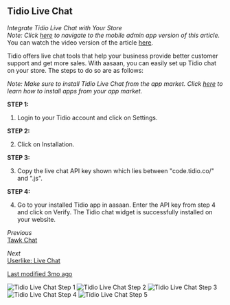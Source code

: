 ## Tidio Live Chat

*Integrate Tidio Live Chat with Your Store*  
*Note: Click [here](#) to navigate to the mobile admin app version of this article.*  
You can watch the video version of the article [here](#).

Tidio offers live chat tools that help your business provide better customer support and get more sales. With aasaan, you can easily set up Tidio chat on your store. The steps to do so are as follows:

*Note: Make sure to install Tidio Live Chat from the app market. Click [here](#) to learn how to install apps from your app market.*

**STEP 1:**

1. Login to your Tidio account and click on Settings.

**STEP 2:**

2. Click on Installation.

**STEP 3:**

3. Copy the live chat API key shown which lies between "code.tidio.co/" and ".js".

**STEP 4:**

4. Go to your installed Tidio app in aasaan. Enter the API key from step 4 and click on Verify.
   The Tidio chat widget is successfully installed on your website.

*Previous*  
[Tawk Chat](#)

*Next*  
[Userlike: Live Chat](#)

[Last modified 3mo ago](#)

![Tidio Live Chat Step 1](https://cdn.aasaan.app/docs/tidio/tidio_1.png)
![Tidio Live Chat Step 2](https://cdn.aasaan.app/docs/tidio/tidio_2.png)
![Tidio Live Chat Step 3](https://cdn.aasaan.app/docs/tidio/tidio_3.png)
![Tidio Live Chat Step 4](https://cdn.aasaan.app/docs/tidio/tidio_4.png)
![Tidio Live Chat Step 5](https://cdn.aasaan.app/docs/tidio/tidio_5.png)
